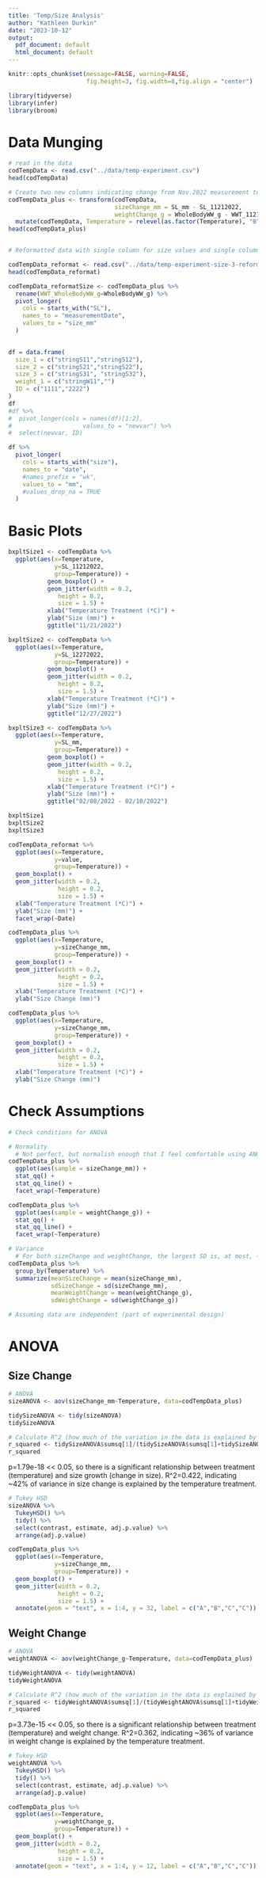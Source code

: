 ```yaml
---
title: 'Temp/Size Analysis'
author: "Kathleen Durkin"
date: "2023-10-12"
output:
  pdf_document: default
  html_document: default
---
```

```r
knitr::opts_chunk$set(message=FALSE, warning=FALSE, 
                      fig.height=3, fig.width=8,fig.align = "center")

library(tidyverse)
library(infer)
library(broom)
```

# Data Munging
```r
# read in the data
codTempData <- read.csv("../data/temp-experiment.csv")
head(codTempData)

# Create two new columns indicating change from Nov.2022 measurement to Feb.2022 measurement, for both size (mm) and weight (g). Also, modify the Temperature variable from a numeric to a factor, since it's the treatment (will be necessary for ANOVA/TukeyHSD)
codTempData_plus <- transform(codTempData,
                              sizeChange_mm = SL_mm - SL_11212022,
                              weightChange_g = WholeBodyWW_g - WWT_11212022) %>%
  mutate(codTempData, Temperature = relevel(as.factor(Temperature), "0", "5", "9", "16"))
head(codTempData_plus)


# Reformatted data with single column for size values and single column for measurement values (and additional column indicating measurement date), enabling grouping by size/weight measurement date

codTempData_reformat <- read.csv("../data/temp-experiment-size-3-reformat.csv")
head(codTempData_reformat)

codTempData_reformatSize <- codTempData_plus %>%
  rename(WWT_WholeBodyWW_g=WholeBodyWW_g) %>%
  pivot_longer(
    cols = starts_with("SL"),
    names_to = "measurementDate",
    values_to = "size_mm"
  )
  
```

```r
df = data.frame(
  size_1 = c("stringS11","stringS12"),
  size_2 = c("stringS21","stringS22"),
  size_3 = c("stringS31", "stringS32"),
  weight_1 = c("stringW11","")
  ID = c("1111","2222")
)
df
#df %>% 
#  pivot_longer(cols = names(df)[1:2],
#                    values_to = "newvar") %>% 
#  select(newvar, ID)

df %>%
  pivot_longer(
    cols = starts_with("size"),
    names_to = "date",
    #names_prefix = "wk",
    values_to = "mm",
    #values_drop_na = TRUE
  )
```

# Basic Plots
```r
bxpltSize1 <- codTempData %>%
  ggplot(aes(x=Temperature,
             y=SL_11212022,
             group=Temperature)) +
           geom_boxplot() +
           geom_jitter(width = 0.2,
              height = 0.2,
              size = 1.5) +
           xlab("Temperature Treatment (*C)") +
           ylab("Size (mm)") +
           ggtitle("11/21/2022")

bxpltSize2 <- codTempData %>%
  ggplot(aes(x=Temperature,
             y=SL_12272022,
             group=Temperature)) +
           geom_boxplot() +
           geom_jitter(width = 0.2,
              height = 0.2,
              size = 1.5) +
           xlab("Temperature Treatment (*C)") +
           ylab("Size (mm)") +
           ggtitle("12/27/2022")

bxpltSize3 <- codTempData %>%
  ggplot(aes(x=Temperature,
             y=SL_mm,
             group=Temperature)) +
           geom_boxplot() +
           geom_jitter(width = 0.2,
              height = 0.2,
              size = 1.5) +
           xlab("Temperature Treatment (*C)") +
           ylab("Size (mm)") +
           ggtitle("02/08/2022 - 02/10/2022")

bxpltSize1
bxpltSize2
bxpltSize3
```

```r
codTempData_reformat %>%
  ggplot(aes(x=Temperature,
             y=value,
             group=Temperature)) +
  geom_boxplot() +
  geom_jitter(width = 0.2,
              height = 0.2,
              size = 1.5) +
  xlab("Temperature Treatment (*C)") +
  ylab("Size (mm)") +
  facet_wrap(~Date)
```

```r
codTempData_plus %>%
  ggplot(aes(x=Temperature,
             y=sizeChange_mm,
             group=Temperature)) +
  geom_boxplot() +
  geom_jitter(width = 0.2,
              height = 0.2,
              size = 1.5) +
  xlab("Temperature Treatment (*C)") +
  ylab("Size Change (mm)")

codTempData_plus %>%
  ggplot(aes(x=Temperature,
             y=sizeChange_mm,
             group=Temperature)) +
  geom_boxplot() +
  geom_jitter(width = 0.2,
              height = 0.2,
              size = 1.5) +
  xlab("Temperature Treatment (*C)") +
  ylab("Size Change (mm)")
```


# Check Assumptions
```r
# Check conditions for ANOVA

# Normality
  # Not perfect, but normalish enough that I feel comfortable using ANOVA
codTempData_plus %>%
  ggplot(aes(sample = sizeChange_mm)) +
  stat_qq() +
  stat_qq_line() +
  facet_wrap(~Temperature)

codTempData_plus %>%
  ggplot(aes(sample = weightChange_g)) +
  stat_qq() +
  stat_qq_line() +
  facet_wrap(~Temperature)

# Variance
  # For both sizeChange and weightChange, the largest SD is, at most, ~2x the smallest SD which is sufficiently similar to allow usage of ANOVA (which is fairly robust against heterogeneity of variance). May want to also test using randomization to be safe.
codTempData_plus %>%
  group_by(Temperature) %>%
  summarize(meanSizeChange = mean(sizeChange_mm),
            sdSizeChange = sd(sizeChange_mm),
            meanWeightChange = mean(weightChange_g),
            sdWeightChange = sd(weightChange_g))

# Assuming data are independent (part of experimental design)

```

# ANOVA

## Size Change
```r
# ANOVA
sizeANOVA <- aov(sizeChange_mm~Temperature, data=codTempData_plus)

tidySizeANOVA <- tidy(sizeANOVA)
tidySizeANOVA

# Calculate R^2 (how much of the variation in the data is explained by the treatment)
r_squared <- tidySizeANOVA$sumsq[1]/(tidySizeANOVA$sumsq[1]+tidySizeANOVA$sumsq[2])
r_squared
```
p=1.79e-18 << 0.05, so there is a significant relationship between treatment (temperature) and size growth (change in size). R^2=0.422, indicating ~42% of variance in size change is explained by the temperature treatment.

```r
# Tukey HSD
sizeANOVA %>%
  TukeyHSD() %>%
  tidy() %>% 
  select(contrast, estimate, adj.p.value) %>% 
  arrange(adj.p.value)

codTempData_plus %>%
  ggplot(aes(x=Temperature,
             y=sizeChange_mm,
             group=Temperature)) +
  geom_boxplot() +
  geom_jitter(width = 0.2, 
              height = 0.2, 
              size = 1.5) +
  annotate(geom = "text", x = 1:4, y = 32, label = c("A","B","C","C"))

```


## Weight Change
```r
# ANOVA
weightANOVA <- aov(weightChange_g~Temperature, data=codTempData_plus)

tidyWeightANOVA <- tidy(weightANOVA)
tidyWeightANOVA

# Calculate R^2 (how much of the variation in the data is explained by the treatment)
r_squared <- tidyWeightANOVA$sumsq[1]/(tidyWeightANOVA$sumsq[1]+tidyWeightANOVA$sumsq[2])
r_squared
```
p=3.73e-15 << 0.05, so there is a significant relationship between treatment (temperature) and weight change. R^2=0.362, indicating ~36% of variance in weight change is explained by the temperature treatment.

```r
# Tukey HSD
weightANOVA %>%
  TukeyHSD() %>%
  tidy() %>% 
  select(contrast, estimate, adj.p.value) %>% 
  arrange(adj.p.value)

codTempData_plus %>%
  ggplot(aes(x=Temperature,
             y=weightChange_g,
             group=Temperature)) +
  geom_boxplot() +
  geom_jitter(width = 0.2, 
              height = 0.2, 
              size = 1.5) +
  annotate(geom = "text", x = 1:4, y = 12, label = c("A","B","C","C"))

```
